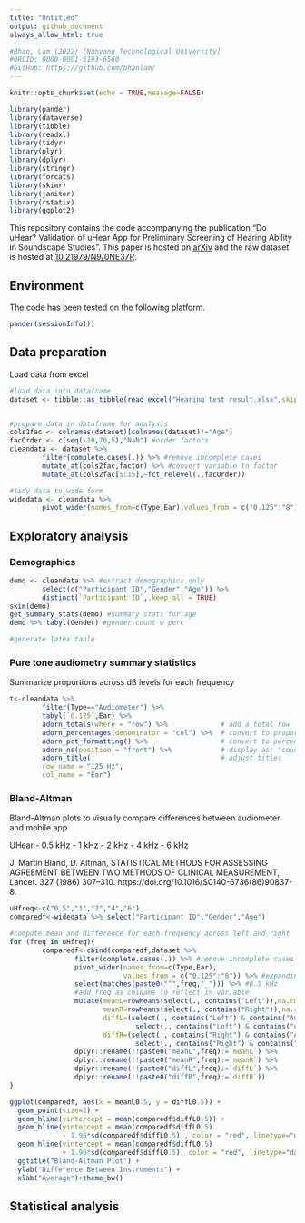 ```yaml
---
title: "Untitled"
output: github_document
always_allow_html: true

#Bhan, Lam (2022) [Nanyang Technological University]
#ORCID: 0000-0001-5193-6560
#GitHub: https://github.com/bhanlam/
---
```


```r
knitr::opts_chunk$set(echo = TRUE,message=FALSE)

library(pander)
library(dataverse)
library(tibble)
library(readxl)
library(tidyr)
library(plyr)
library(dplyr)
library(stringr)
library(forcats)
library(skimr)
library(janitor)
library(rstatix)
library(ggplot2)
```

This repository contains the code accompanying the publication "Do uHear? Validation of uHear App for Preliminary Screening of Hearing Ability in Soundscape Studies". This paper is hosted on [arXiv]() and the raw dataset is hosted at [10.21979/N9/0NE37R](https://doi.org/10.21979/N9/0NE37R).

## Environment

The code has been tested on the following platform.

```r
pander(sessionInfo())
```

## Data preparation

Load data from excel

```r
#load data into dataframe
dataset <- tibble::as_tibble(read_excel("Hearing test result.xlsx",skip = 0))


#prepare data in dataframe for analysis
cols2fac <- colnames(dataset)[colnames(dataset)!="Age"]
facOrder <- c(seq(-10,70,5),"NaN") #order factors
cleandata <- dataset %>% 
        filter(complete.cases(.)) %>% #remove incomplete cases
        mutate_at(cols2fac,factor) %>% #convert variable to factor 
        mutate_at(cols2fac[5:15],~fct_relevel(.,facOrder))

#tidy data to wide form
widedata <- cleandata %>%
        pivot_wider(names_from=c(Type,Ear),values_from = c("0.125":"8"))

```

## Exploratory analysis

### Demographics

```r
demo <- cleandata %>% #extract demographics only
        select(c("Participant ID","Gender","Age")) %>%
        distinct(`Participant ID`,.keep_all = TRUE)
skim(demo)
get_summary_stats(demo) #summary stats for age
demo %>% tabyl(Gender) #gender count w perc

#generate latex table

```
### Pure tone audiometry summary statistics

Summarize proportions across dB levels for each frequency

```r

t<-cleandata %>% 
        filter(Type=="Audiometer") %>%
        tabyl(`0.125`,Ear) %>%
        adorn_totals(where = "row") %>%             # add a total row
        adorn_percentages(denominator = "col") %>%  # convert to proportions
        adorn_pct_formatting() %>%                  # convert to percents
        adorn_ns(position = "front") %>%            # display as: "count (percent)"
        adorn_title(                                # adjust titles
        row_name = "125 Hz",
        col_name = "Ear")

```


### Bland-Altman

Bland-Altman plots to visually compare differences between audiometer and mobile app

UHear
- 0.5 kHz
- 1 kHz
- 2 kHz
- 4 kHz
- 6 kHz

J. Martin Bland, D. Altman, STATISTICAL METHODS FOR ASSESSING AGREEMENT BETWEEN TWO METHODS OF CLINICAL MEASUREMENT, Lancet. 327 (1986) 307–310. https://doi.org/10.1016/S0140-6736(86)90837-8.

```r

uHfreq<-c("0.5","1","2","4","6")
comparedf<-widedata %>% select("Participant ID","Gender","Age")

#compute mean and difference for each frequency across left and right
for (freq in uHfreq){
        comparedf<-cbind(comparedf,dataset %>% 
                filter(complete.cases(.)) %>% #remove incomplete cases
                pivot_wider(names_from=c(Type,Ear),
                            values_from = c("0.125":"8")) %>% #expanding Type and Ear
                select(matches(paste0("^",freq,"_"))) %>% #0.5 kHz
                #add freq as colname to reflect in variable
                mutate(meanL=rowMeans(select(., contains("Left")),na.rm=T), 
                       meanR=rowMeans(select(., contains("Right")),na.rm=T),
                       diffL=(select(., contains("Left") & contains("Audiometer"))-
                               select(., contains("Left") & contains("uHear")))[,],
                       diffR=(select(., contains("Right") & contains("Audiometer"))-
                               select(., contains("Right") & contains("uHear")))[,]) %>%
                dplyr::rename(!!paste0("meanL",freq):=`meanL`) %>%
                dplyr::rename(!!paste0("meanR",freq):=`meanR`) %>%
                dplyr::rename(!!paste0("diffL",freq):=`diffL`) %>%
                dplyr::rename(!!paste0("diffR",freq):=`diffR`)) 
}

ggplot(comparedf, aes(x = meanL0.5, y = diffL0.5)) +
  geom_point(size=2) +
  geom_hline(yintercept = mean(comparedf$diffL0.5)) +
  geom_hline(yintercept = mean(comparedf$diffL0.5) 
             - 1.96*sd(comparedf$diffL0.5) , color = "red", linetype="dashed") +
  geom_hline(yintercept = mean(comparedf$diffL0.5) 
             + 1.96*sd(comparedf$diffL0.5), color = "red", linetype="dashed") +
  ggtitle("Bland-Altman Plot") +
  ylab("Difference Between Instruments") +
  xlab("Average")+theme_bw()

```

## Statistical analysis






